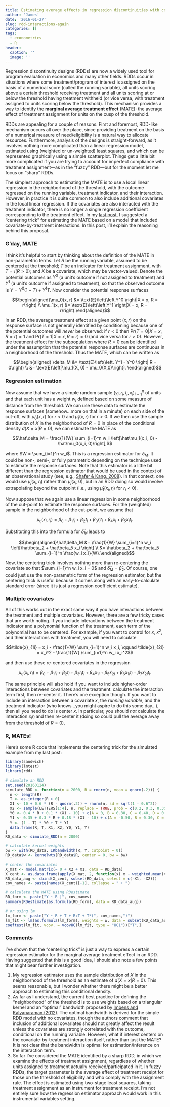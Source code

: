 ```yaml
---
title: Estimating average effects in regression discontinuities with covariate interactions
author: 'James'
date: '2016-01-27'
slug: rdd-interactions-again
categories: []
tags:
  - econometrics
  - R
header:
  caption: ''
  image: ''
---
```


Regression discontinuity designs (RDDs) are now a widely used tool for program evaluation in economics and many other fields. RDDs occur in situations where some treatment/program of interest is assigned on the basis of a numerical score (called the running variable), all units scoring above a certain threshold receiving treatment and all units scoring at or below the threshold having treatment withheld (or vice versa, with treatment assigned to units scoring below the threshold). This mechanism provides a way to identify the __marginal average treatment effect__ (MATE): the average effect of treatment assignment for units on the cusp of the threshold. 

RDDs are appealing for a couple of reasons. First and foremost, RDD-like mechanism occurs all over the place, since providing treatment on the basis of a numerical measure of need/eligibility is a natural way to allocate resources. Furthermore, analysis of the designs is straight-forward, as it involves nothing more complicated than a linear regression model, estimated using (weighted or un-weighted) least squares, and which can be represented graphically using a simple scatterplot. Things get a little bit more complicated if you are trying to account for imperfect compliance with treatment assignment---as in the "fuzzy" RDD---but for the moment let me focus on "sharp" RDDs.

The simplest approach to estimating the MATE is to use a local linear regression in the neighborhood of the threshold, with the outcome regressed on the running variable, treatment indicator, and their interaction. However, in practice it is quite common to also include additional covariates in the local linear regression. If the covariates are also interacted with the treatment indicator, there is no longer a single regression coefficient corresponding to the treatment effect. In my [last post]({{site.url}}/rdd-interactions), I suggested a "centering trick" for estimating the MATE based on a model that included covariate-by-treatment interactions. In this post, I'll explain the reasoning behind this proposal. 

### G'day, MATE

I think it's helpful to start by thinking about the definition of the MATE in non-parametric terms. Let $R$ be the running variable, assumed to be centered at the threshold; $T$ be an indicator for treatment assignment, with $T = I(R > 0)$; and $X$ be a covariate, which may be vector-valued. Denote the potential outcomes as $Y^0$ (a unit's outcome if not assigned to treatment) and $Y^1$ (a unit's outcome if assigned to treatment), so that the observed outcome is $Y = Y^0 (1 - T) + Y^1 T$. Now consider the potential response surfaces

$$\begin{aligned}\mu_0(x, r) &= \text{E}\left(\left.Y^0 \right|X = x, R = r\right) \\ \mu_1(x, r) &= \text{E}\left(\left.Y^1 \right|X = x, R = r\right).\end{aligned}$$

In an RDD, the average treatment effect at a given point $(x, r)$ on the response surface is not generally identified by conditioning because one of the potential outcomes will _never_ be observed: if $r < 0$ then $\text{Pr}( T = 0 \vert X = x, R = r) = 1$ and $\text{Pr}( T = 1 \vert X = x, R = r) = 0$ (and vice versa for $r > 0$). However, the treatment effect for the subpopulation where $R = 0$ can be identified under the assumption that the potential response surfaces are continuous in a neighborhood of the threshold. Thus the MATE, which can be written as

$$\begin{aligned}
\delta_M &= \text{E}\left(\left. Y^1 - Y^0 \right| R = 0\right) \\
&= \text{E}\left[\mu_1(X, 0) - \mu_0(X,0)\right].
\end{aligned}$$

### Regression estimation

Now assume that we have a simple random sample $\left(y_i,r_i,t_i, x_i\right)_{i=1}^n$ of units and that each unit has a weight $w_i$ defined based on some measure of distance from the threshold. We can use these data to estimate the response surfaces (somehow...more on that in a minute) on each side of the cut-off, with $\hat\mu_0(x, r)$ for $r < 0$ and $\hat\mu_1(x, r)$ for $r > 0$. If we then use the sample distribution of $X$ in the neighborhood of $R = 0$ in place of the conditional density $d\left(X = x \vert R = 0\right)$, we can estimate the MATE as 

$$\hat\delta_M = \frac{1}{W} \sum_{i=1}^n w_i \left[\hat\mu_1(x_i, 0) - \hat\mu_0(x_i, 0)\right],$$

where $W = \sum_{i=1}^n w_i$. This is a regression estimator for $\delta_M$. It could be non-, semi-, or fully parametric depending on the technique used to estimate the response surfaces. Note that this estimator is a little bit different than the regression estimator that would be used in the context of an observational study (see, e.g., [Shafer & Kang, 2008](http://psycnet.apa.org/doi/10.1037/a0014268)). In that context, one would use $\hat\mu_j(x_i, r_i)$ rather than $\hat\mu_j(x_i, 0)$, but in an RDD doing so would involve extrapolating beyond the cutpoint (i.e., using $\hat\mu_1(x_i, r_i)$ for $r_i < 0$). 

Now suppose that we again use a linear regression in some neighborhood of the cut-point to estimate the response surfaces. For the (weighted) sample in the neighborhood of the cut-point, we assume that

$$\mu_{t_i}(x_i, r_i) = \beta_0 + \beta_1 r_i + \beta_2 t_i + \beta_3 r_i t_i + \beta_4 x_i + \beta_5 x_i t_i.$$

Substituting this into the formula for $\hat\delta_M$ leads to 

$$\begin{aligned}\hat\delta_M &= \frac{1}{W} \sum_{i=1}^n w_i \left[\hat\beta_2 + \hat\beta_5 x_i \right] \\
&= \hat\beta_2 + \hat\beta_5 \sum_{i=1}^n \frac{w_i x_i}{W}.\end{aligned}$$

Now, the centering trick involves nothing more than re-centering the covariate so that $\sum_{i=1}^n w_i x_i = 0$ and $\hat\delta_M = \hat\beta_2$. Of course, one could just use the non-parametric form of the regression estimator, but the centering trick is useful because it comes along with an easy-to-calculate standard error (since it is just a regression coefficient estimate). 

### Multiple covariates

All of this works out in the exact same way if you have interactions between the treatment and multiple covariates. However, there are a few tricky cases that are worth noting. If you include interactions between the treatment indicator and a polynomial function of the treatment, each term of the polynomial has to be centered. For example, if you want to control for $x$, $x^2$, and their interactions with treatment, you will need to calculate

$$\tilde{x}_{1i} = x_i - \frac{1}{W} \sum_{i=1}^n w_i x_i, \qquad \tilde{x}_{2i} = x_i^2 - \frac{1}{W} \sum_{i=1}^n w_i x_i^2$$

and then use these re-centered covariates in the regression 

$$\mu_{t_i}(x_i, r_i) = \beta_0 + \beta_1 r_i + \beta_2 t_i + \beta_3 r_i t_i + \beta_4 \tilde{x}_{1i} + \beta_5 \tilde{x}_{2i} + \beta_6 \tilde{x}_{1i} t_i + \beta_7 \tilde{x}_{2i} t_i.$$

The same principle will also hold if you want to include higher-order interactions between covariates and the treatment: calculate the interaction term first, then re-center it. There's one exception though. If you want to include an interaction between a covariate $x$, the _running variable_, and the treatment indicator (who knows...you might aspire to do this some day...), then all you need to do is center $x$. In particular, you should _not_ calculate the interaction $x_i r_i$ and then re-center it (doing so could pull the average away from the threshold of $R = 0$). 

### R, MATEs!

Here's some R code that implements the centering trick for the simulated example from my last post:

```r
library(sandwich)
library(lmtest)
library(rdd)

# simulate an RDD
set.seed(20160124)
simulate_RDD <- function(n = 2000, R = rnorm(n, mean = qnorm(.2))) {
  n <- length(R)
  T <- as.integer(R > 0)
  X1 <- 10 + 0.6 * (R - qnorm(.2)) + rnorm(n, sd = sqrt(1 - 0.6^2))
  X2 <- sample(LETTERS[1:4], n, replace = TRUE, prob = c(0.2, 0.3, 0.35, 0.15))
  Y0 <- 0.4 * R + 0.1 * (X1 - 10) + c(A = 0, B = 0.30, C = 0.40, D = 0.55)[X2] + rnorm(n, sd = 0.9)
  Y1 <- 0.35 + 0.3 * R + 0.18 * (X1 - 10) + c(A = -0.50, B = 0.30, C = 0.20, D = 0.60)[X2] + rnorm(n, sd = 0.9)
  Y <- (1 - T) * Y0 + T * Y1
  data.frame(R, T, X1, X2, Y0, Y1, Y)
}
RD_data <- simulate_RDD(n = 2000)

# calculate kernel weights
bw <- with(RD_data, IKbandwidth(R, Y, cutpoint = 0))
RD_data$w <- kernelwts(RD_data$R, center = 0, bw = bw)

# center the covariates
X_mat <- model.matrix(~ 0 + X2 + X1, data = RD_data)
X_cent <- as.data.frame(apply(X_mat, 2, function(x) x - weighted.mean(x, w = RD_data$w)))
RD_data_aug <- cbind(X_cent, subset(RD_data, select = c(-X1, -X2)))
cov_names <- paste(names(X_cent)[-1], collapse = " + ")

# calculate the MATE using RDestimate
RD_form <- paste("Y ~ R |", cov_names)
summary(RDestimate(as.formula(RD_form), data = RD_data_aug))

# or using lm
lm_form <- paste("Y ~ R + T + R:T + T*(", cov_names,")")
lm_fit <- lm(as.formula(lm_form), weights = w, data = subset(RD_data_aug, w > 0))
coeftest(lm_fit, vcov. = vcovHC(lm_fit, type = "HC1"))["T",]
```


### Comments

I've shown that the "centering trick" is just a way to express a certain regression estimator for the marginal average treatment effect in an RDD. Having suggested that this is a good idea, I should also note a few points that might bear further investigation. 

1. My regression estimator uses the sample distribution of $X$ in the neighborhood of the threshold as an estimate of $d(X = x \vert R = 0)$. This seems reasonable, but I wonder whether there might be a better approach to estimating this conditional density.
2. As far as I understand, the current best practice for defining the "neighborhood" of the threshold is to use weights based on a triangular kernel and an "optimal" bandwidth proposed by [Imbens and Kalyanaraman (2012)](http://doi.org/10.1093/restud/rdr043). The optimal bandwidth is derived for the simple RDD model with no covariates, though the authors comment that inclusion of additional covariates should not greatly affect the result unless the covariates are strongly correlated with the outcome, conditional on the running variable. However, what if interest centers on the covariate-by-treatment interaction itself, rather than just the MATE? It is not clear that the bandwidth is optimal for estimation/inference on the interaction term. 
3. So far I've considered the MATE identified by a sharp RDD, in which we examine the effects of treatment assignment, regardless of whether units assigned to treatment actually received/participated in it. In fuzzy RDDs, the target parameter is the average effect of treatment receipt for those on the threshold of eligibility and who comply with the assignment rule. The effect is estimated using two-stage least squares, taking treatment assignment as an instrument for treatment receipt. I'm not entirely sure how the regression estimator approach would work in this instrumental variables setting.
